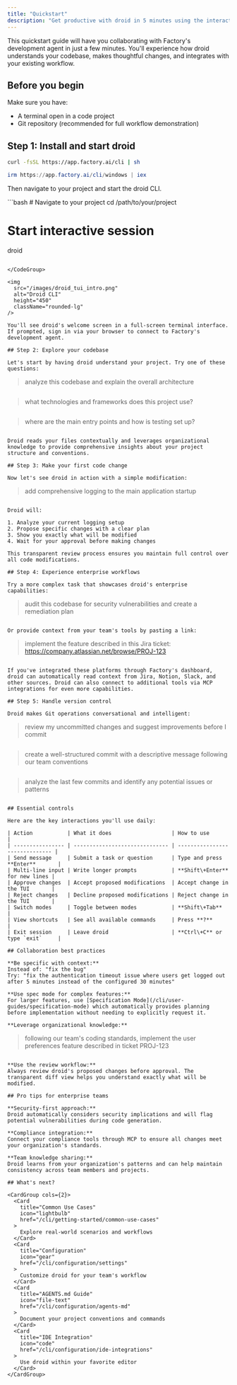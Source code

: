 ```yaml
---
title: "Quickstart"
description: "Get productive with droid in 5 minutes using the interactive terminal UI."
---
```


This quickstart guide will have you collaborating with Factory's development agent in just a few minutes. You'll experience how droid understands your codebase, makes thoughtful changes, and integrates with your existing workflow.

## Before you begin

Make sure you have:

- A terminal open in a code project
- Git repository (recommended for full workflow demonstration)

## Step 1: Install and start droid

<CodeGroup>

```bash macOS/Linux
curl -fsSL https://app.factory.ai/cli | sh
```

```powershell Windows
irm https://app.factory.ai/cli/windows | iex
```

</CodeGroup>

Then navigate to your project and start the droid CLI.

<CodeGroup>
```bash
# Navigate to your project
cd /path/to/your/project

# Start interactive session
droid
```

</CodeGroup>

<img
  src="/images/droid_tui_intro.png"
  alt="Droid CLI"
  height="450"
  className="rounded-lg"
/>

You'll see droid's welcome screen in a full-screen terminal interface. If prompted, sign in via your browser to connect to Factory's development agent.

## Step 2: Explore your codebase

Let's start by having droid understand your project. Try one of these questions:

```

> analyze this codebase and explain the overall architecture

```

```

> what technologies and frameworks does this project use?

```

```

> where are the main entry points and how is testing set up?

```

Droid reads your files contextually and leverages organizational knowledge to provide comprehensive insights about your project structure and conventions.

## Step 3: Make your first code change

Now let's see droid in action with a simple modification:

```

> add comprehensive logging to the main application startup

```

Droid will:

1. Analyze your current logging setup
2. Propose specific changes with a clear plan
3. Show you exactly what will be modified
4. Wait for your approval before making changes

This transparent review process ensures you maintain full control over all code modifications.

## Step 4: Experience enterprise workflows

Try a more complex task that showcases droid's enterprise capabilities:

```

> audit this codebase for security vulnerabilities and create a remediation plan

```

Or provide context from your team's tools by pasting a link:

```

> implement the feature described in this Jira ticket: https://company.atlassian.net/browse/PROJ-123

```

If you've integrated these platforms through Factory's dashboard, droid can automatically read context from Jira, Notion, Slack, and other sources. Droid can also connect to additional tools via MCP integrations for even more capabilities.

## Step 5: Handle version control

Droid makes Git operations conversational and intelligent:

```

> review my uncommitted changes and suggest improvements before I commit

```

```

> create a well-structured commit with a descriptive message following our team conventions

```

```

> analyze the last few commits and identify any potential issues or patterns

```

## Essential controls

Here are the key interactions you'll use daily:

| Action           | What it does                   | How to use                     |
| ---------------- | ------------------------------ | ------------------------------ |
| Send message     | Submit a task or question      | Type and press **Enter**       |
| Multi-line input | Write longer prompts           | **Shift\+Enter** for new lines |
| Approve changes  | Accept proposed modifications  | Accept change in the TUI       |
| Reject changes   | Decline proposed modifications | Reject change in the TUI       |
| Switch modes     | Toggle between modes           | **Shift\+Tab**                 |
| View shortcuts   | See all available commands     | Press **?**                    |
| Exit session     | Leave droid                    | **Ctrl\+C** or type `exit`     |

## Collaboration best practices

**Be specific with context:**
Instead of: "fix the bug"
Try: "fix the authentication timeout issue where users get logged out after 5 minutes instead of the configured 30 minutes"

**Use spec mode for complex features:**
For larger features, use [Specification Mode](/cli/user-guides/specification-mode) which automatically provides planning before implementation without needing to explicitly request it.

**Leverage organizational knowledge:**

```

> following our team's coding standards, implement the user preferences feature described in ticket PROJ-123

```

**Use the review workflow:**
Always review droid's proposed changes before approval. The transparent diff view helps you understand exactly what will be modified.

## Pro tips for enterprise teams

**Security-first approach:**
Droid automatically considers security implications and will flag potential vulnerabilities during code generation.

**Compliance integration:**
Connect your compliance tools through MCP to ensure all changes meet your organization's standards.

**Team knowledge sharing:**
Droid learns from your organization's patterns and can help maintain consistency across team members and projects.

## What's next?

<CardGroup cols={2}>
  <Card
    title="Common Use Cases"
    icon="lightbulb"
    href="/cli/getting-started/common-use-cases"
  >
    Explore real-world scenarios and workflows
  </Card>
  <Card
    title="Configuration"
    icon="gear"
    href="/cli/configuration/settings"
  >
    Customize droid for your team's workflow
  </Card>
  <Card
    title="AGENTS.md Guide"
    icon="file-text"
    href="/cli/configuration/agents-md"
  >
    Document your project conventions and commands
  </Card>
  <Card
    title="IDE Integration"
    icon="code"
    href="/cli/configuration/ide-integrations"
  >
    Use droid within your favorite editor
  </Card>
</CardGroup>
```
